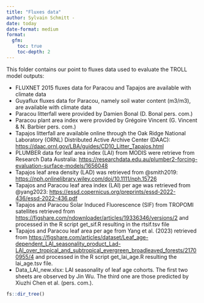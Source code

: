 ```yaml
---
title: "Fluxes data"
author: Sylvain Schmitt -
date: today
date-format: medium
format: 
  gfm:
    toc: true
    toc-depth: 2
---
```


This folder contains our point to fluxes data used to evaluate the TROLL model outputs:

-   FLUXNET 2015 fluxes data for Paracou and Tapajos are available with climate data
-   Guyaflux fluxes data for Paracou, namely soil water content (m3/m3), are available with climate data
-   Paracou litterfall were provided by Damien Bonal (D. Bonal pers. com.)
-   Paracou plant area index were provided by Grégoire Vincent (G. Vincent & N. Barbier pers. com.)
-   Tapajos litterfall are available online through the Oak Ridge National Laboratory (ORNL) Distributed Active Archive Center (DAAC): <https://daac.ornl.gov/LBA/guides/CD10_Litter_Tapajos.html>
-   PLUMBER data for leaf area index (LAI) from MODIS were retrieve from Research Data Australia: <https://researchdata.edu.au/plumber2-forcing-evaluation-surface-models/1656048>
-   Tapajos leaf area density (LAD) was retrieved from @smith2019: <https://nph.onlinelibrary.wiley.com/doi/10.1111/nph.15726>
-   Tapajos and Paracou leaf area index (LAI) per age was retrieved from @yang2023: <https://essd.copernicus.org/preprints/essd-2022-436/essd-2022-436.pdf>
-   Tapajos and Paracou Solar Induced Fluorescence (SIF) from TROPOMI satellites retrieved from <https://figshare.com/ndownloader/articles/19336346/versions/2> and processed in the R script get_sif.R resulting in the rtsif.tsv file
-   Tapajos and Paracou leaf area per age from Yang et al. (2023) retrieved from <https://figshare.com/articles/dataset/Leaf_age-dependent_LAI_seasonality_product_Lad-LAI_over_tropical_and_subtropical_evergreen_broadleaved_forests/21700955/4> and processed in the R script get_lai_age.R resulting the lai_age.tsv file.
-   Data_LAI_new.xlsx: LAI seasonality of leaf age cohorts. The first two sheets are observed by Jin Wu. The third one are those predicted by Xiuzhi Chen et al. (pers. com.).

```r
fs::dir_tree()
```
